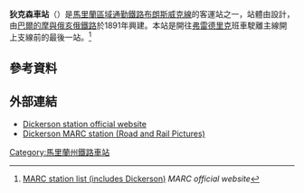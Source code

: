 {{Infobox station
 | name=狄克森<br />{{lang|en|Dickerson}}
 | type=[[馬里蘭區域通勤鐵路|馬里蘭區域通勤鐵路]]通勤車站
 | image=MARC Dickerson station.jpg
 | image_size=275px
 | image_caption=
 | address=馬里蘭{{link-en|狄克森 (馬里蘭州)|Dickerson, Maryland|狄克森}}埃弗萊姆山路22211號
 | coordinates={{coord|39|13|12|N|77|25|19|W|display = inline,title}}
 | line={{link-en|大都會分部|Metropolitan Subdivision}}
 | other= 
 | platform=2個[[側式月台|側式月台]]
 | tracks=2條
 | parking=是
 | bicycle=
 | passengers= 26
 | pass_year= 2012年
 | pass_percent=
 | pass_system=
 | opened=1891年
 | rebuilt=
 | ADA=
 | code=
 | owned=
 | zone=
 | services=
{{s-rail|title=MARC}}
{{S-inop|[[巨岩點車站|巨岩點車站]]<br>（布朗斯威克線）<br>[[莫諾卡西車站|莫諾卡西車站]]<br>（弗雷德里克支線）}}
{{s-line|[[馬里蘭區域通勤鐵路布朗斯威克線|布朗斯威克線]]||#FFCCCC}}
{{S-inop|[[巴恩斯維爾車站|巴恩斯維爾車站]]}}
 | mpassengers=
}}
'''狄克森車站'''（{{lang-en|Dickerson station}}）是[[馬里蘭區域通勤鐵路布朗斯威克線|馬里蘭區域通勤鐵路布朗斯威克線]]的客運站之一，站體由{{link-en|E. Francis Baldwin}}設計，由[[巴爾的摩與俄亥俄鐵路|巴爾的摩與俄亥俄鐵路]]於1891年興建。本站是開往[[弗雷德里克|弗雷德里克]]班車駛離主線開上支線前的最後一站。<ref name="track">[http://www.mtamaryland.com/services/marc/schedulesSystemMaps/marcTrainSystemMap.cfm MARC station list (includes Dickerson)] {{webarchive|url=https://web.archive.org/web/20080309011011/http://www.mtamaryland.com/services/marc/schedulesSystemMaps/marcTrainSystemMap.cfm |date=2008-03-09 }} ''MARC official website''</ref>

==參考資料==
{{reflist}}

==外部連結==
* [https://web.archive.org/web/20080309011011/http://www.mtamaryland.com/services/marc/schedulesSystemMaps/marcTrainSystemMap.cfm#top#top Dickerson station official website]
* [http://www.roadandrailpictures.com/rmddicke.htm Dickerson MARC station (Road and Rail Pictures)] {{Wayback|url=http://www.roadandrailpictures.com/rmddicke.htm |date=20200812061725 }}

[[Category:馬里蘭州鐵路車站|Category:馬里蘭州鐵路車站]]